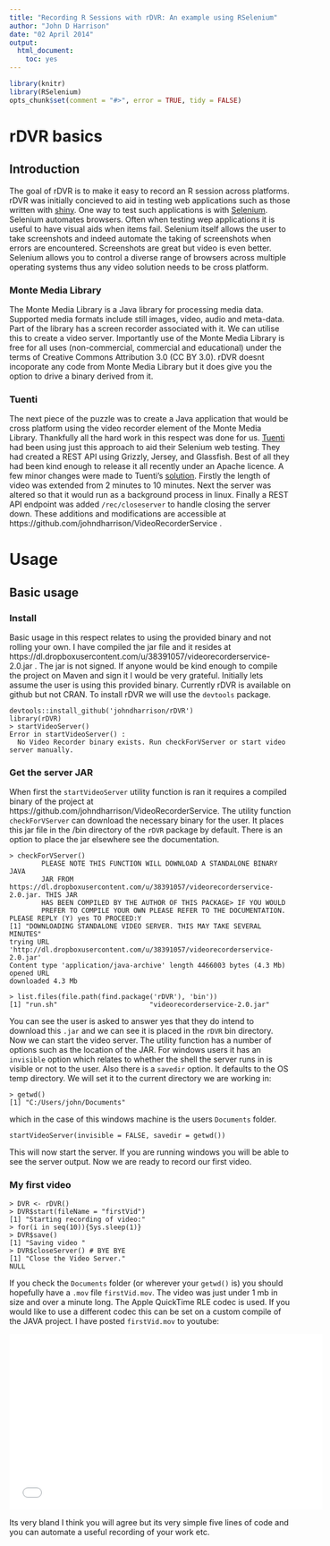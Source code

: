```yaml
---
title: "Recording R Sessions with rDVR: An example using RSelenium"
author: "John D Harrison"
date: "02 April 2014"
output:
  html_document:
    toc: yes
---
```


<!--
%\VignetteEngine{knitr::knitr}
%\VignetteIndexEntry{rDVR basics}
-->

```r
library(knitr)
library(RSelenium)
opts_chunk$set(comment = "#>", error = TRUE, tidy = FALSE)
```

# rDVR basics

## Introduction

The goal of rDVR is to make it easy to record an R session across platforms. rDVR was initially concieved to aid in testing web applications such as those written with [shiny](http://www.rstudio.com/shiny/). One way to test such applications is with [Selenium](http://docs.seleniumhq.org/). Selenium automates browsers. Often when testing wep applications it is useful to have visual aids when items fail. Selenium itself allows the user to take screenshots and indeed automate the taking of screenshots when errors are encountered. Screenshots are great but video is even better. Selenium allows you to control a diverse range of browsers across multiple operating systems thus any video solution needs to be cross platform.

### Monte Media Library

The Monte Media Library is a Java library for processing media data. Supported media formats include still images, video, audio and meta-data. Part of the library has a screen recorder associated with it. We can utilise this to create a video server. Importantly use of the Monte Media Library is free for all uses (non-commercial, commercial and educational) under the terms of Creative Commons Attribution 3.0 (CC BY 3.0). rDVR doesnt incoporate any code from Monte Media Library but it does give you the option to drive a binary derived from it. 

### Tuenti

The next piece of the puzzle was to create a Java application that would be cross platform using the video recorder element of the Monte Media Library. Thankfully all the hard work in this respect was done for us. [Tuenti](http://corporate.tuenti.com/en/dev/blog/video-recordings-of-browser-tests) had been using just this approach to aid their Selenium web testing. They had created a REST API using 
Grizzly, Jersey, and Glassfish. Best of all they had been kind enough to release it all recently under an Apache licence.
A few minor changes were made to Tuenti's [solution](https://github.com/tuenti/VideoRecorderService). Firstly the length of video was extended from 2 minutes to 10 minutes. Next the server was altered so that it would run as a background process in linux. Finally a REST API endpoint was added `/rec/closeserver` to handle closing the server down. These additions and modifications are accessible at https://github.com/johndharrison/VideoRecorderService .

# Usage

## Basic usage

### Install
Basic usage in this respect relates to using the provided binary and not rolling your own. I have compiled the jar file and it resides at https://dl.dropboxusercontent.com/u/38391057/videorecorderservice-2.0.jar . The jar is not signed. If anyone would be kind enough to compile the project on Maven and sign it I would be very grateful. Initially lets assume the user is using this provided binary. Currently rDVR is available on github but not CRAN. To install rDVR we will use the `devtools` package.

```
devtools::install_github('johndharrison/rDVR')
library(rDVR)
> startVideoServer()
Error in startVideoServer() : 
  No Video Recorder binary exists. Run checkForVServer or start video server manually.

```
### Get the server JAR
When first the `startVideoServer` utility function is ran it requires a compiled binary of the project at https://github.com/johndharrison/VideoRecorderService. The utility function `checkForVServer` can download the necessary binary for the user. It places this jar file in the /bin directory of the `rDVR` package by default. There is an option to place the jar elsewhere see the documentation. 

```
> checkForVServer()
        PLEASE NOTE THIS FUNCTION WILL DOWNLOAD A STANDALONE BINARY JAVA
        JAR FROM https://dl.dropboxusercontent.com/u/38391057/videorecorderservice-2.0.jar. THIS JAR
        HAS BEEN COMPILED BY THE AUTHOR OF THIS PACKAGE> IF YOU WOULD 
        PREFER TO COMPILE YOUR OWN PLEASE REFER TO THE DOCUMENTATION.
PLEASE REPLY (Y) yes TO PROCEED:Y
[1] "DOWNLOADING STANDALONE VIDEO SERVER. THIS MAY TAKE SEVERAL MINUTES"
trying URL 'http://dl.dropboxusercontent.com/u/38391057/videorecorderservice-2.0.jar'
Content type 'application/java-archive' length 4466003 bytes (4.3 Mb)
opened URL
downloaded 4.3 Mb

> list.files(file.path(find.package('rDVR'), 'bin'))
[1] "run.sh"                       "videorecorderservice-2.0.jar"

```

You can see the user is asked to answer yes that they do intend to download this `.jar` and we can see it is placed in the `rDVR` bin directory. 
Now we can start the video server. The utility function has a number of options such as the location of the JAR. For windows users it has an `invisible` option which relates to whether the shell the server runs in is visible or not to the user. Also there is a `savedir` option. It defaults to the OS temp directory. We will set it to the current directory we are working in:

```
> getwd()
[1] "C:/Users/john/Documents"

```
which in the case of this windows machine is the users `Documents` folder. 

```
startVideoServer(invisible = FALSE, savedir = getwd())
```

This will now start the server. If you are running windows you will be able to see the server output. Now we are ready to record our first video.

### My first video

```
> DVR <- rDVR()
> DVR$start(fileName = "firstVid")
[1] "Starting recording of video:"
> for(i in seq(10)){Sys.sleep(1)}
> DVR$save()
[1] "Saving video "
> DVR$closeServer() # BYE BYE
[1] "Close the Video Server."
NULL

```
If you check the `Documents` folder (or wherever your `getwd()` is) you should hopefully have a `.mov` file `firstVid.mov`. The video was just under 1 mb in size and over a minute long. The Apple QuickTime RLE codec is used. If you would like to use a different codec this can be set on a custom compile of the JAVA project. I have posted `firstVid.mov` to youtube:

<iframe width="560" height="315" src="//www.youtube.com/embed/EKm15fl083U" frameborder="0" allowfullscreen></iframe>

Its very bland I think you will agree but its very simple five lines of code and you can automate a useful recording of your work etc.